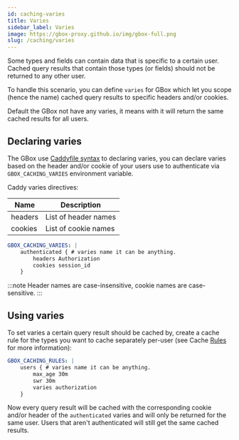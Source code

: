 ```yaml
---
id: caching-varies
title: Varies
sidebar_label: Varies
image: https://gbox-proxy.github.io/img/gbox-full.png
slug: /caching/varies
---
```


Some types and fields can contain data that is specific to a certain user. Cached query results that contain those types (or fields) should not be returned to any other user.

To handle this scenario, you can define `varies` for GBox which let you scope (hence the name) cached query results to specific headers and/or cookies.

Default the GBox not have any varies, it means with it will return the same cached results for all users.

Declaring varies
-------------

The GBox use [Caddyfile syntax](https://caddyserver.com/docs/caddyfile/concepts#structure) to declaring varies, you can declare varies based on the header and/or cookie of your users use to authenticate via `GBOX_CACHING_VARIES` environment variable.

Caddy varies directives:

| Name    | Description          |
|---------|----------------------|
| headers | List of header names |
| cookies | List of cookie names |


```yaml
GBOX_CACHING_VARIES: |
    authenticated { # varies name it can be anything.
        headers Authorization
        cookies session_id
    }
```

:::note
Header names are case-insensitive, cookie names are case-sensitive.
:::

Using varies
------------

To set varies a certain query result should be cached by, create a cache rule for the types you want to cache separately per-user (see Cache [Rules](./02-rules.mdx) for more information):

```yaml
GBOX_CACHING_RULES: |
    users { # varies name it can be anything.
        max_age 30m
        swr 30m
        varies authorization
    }
```

Now every query result will be cached with the corresponding cookie and/or header of the `authenticated` varies and will only be returned for the same user. Users that aren't authenticated will still get the same cached results.